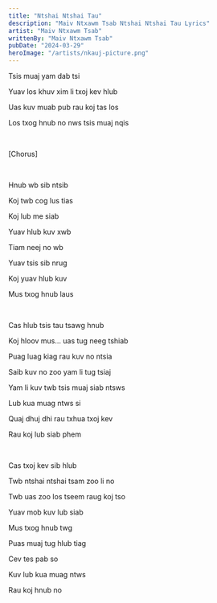 ```yaml
---
title: "Ntshai Ntshai Tau"
description: "Maiv Ntxawm Tsab Ntshai Ntshai Tau Lyrics"
artist: "Maiv Ntxawm Tsab"
writtenBy: "Maiv Ntxawm Tsab"
pubDate: "2024-03-29"
heroImage: "/artists/nkauj-picture.png"
---
```


Tsis muaj yam dab tsi

Yuav los khuv xim li txoj kev hlub

Uas kuv muab pub rau koj tas los

Los txog hnub no nws tsis muaj nqis

<br />

[Chorus]

<br />

Hnub wb sib ntsib

Koj twb cog lus tias

Koj lub me siab

Yuav hlub kuv xwb

Tiam neej no wb

Yuav tsis sib nrug

Koj yuav hlub kuv

Mus txog hnub laus

<br />

Cas hlub tsis tau tsawg hnub

Koj hloov mus… uas tug neeg tshiab

Puag luag kiag rau kuv no ntsia

Saib kuv no zoo yam li tug tsiaj

Yam li kuv twb tsis muaj siab ntsws

Lub kua muag ntws si

Quaj dhuj dhi rau txhua txoj kev

Rau koj lub siab phem

<br />

Cas txoj kev sib hlub

Twb ntshai ntshai tsam zoo li no

Twb uas zoo los tseem raug koj tso

Yuav mob kuv lub siab

Mus txog hnub twg

Puas muaj tug hlub tiag

Cev tes pab so

Kuv lub kua muag ntws

Rau koj hnub no
